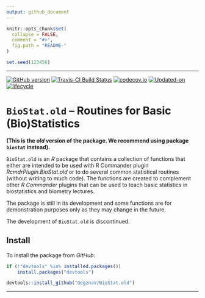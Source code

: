 ```yaml
---
output: github_document
---
```


<!-- README.md is generated from README.Rmd. Please edit that file -->
 
```r
knitr::opts_chunk$set(
  collapse = FALSE,
  comment = "#>",
  fig.path = "README-"
)

set.seed(123456)
```

***

[![GitHub version](https://img.shields.io/badge/GitHub-v`r packageVersion("BioStat.old")`-brightgreen.svg)](https://github.com/GegznaV/BioStat.old)
[![Travis-CI Build Status](https://travis-ci.org/GegznaV/BioStat.old.png?branch=master)](https://travis-ci.org/GegznaV/BioStat.old)
[![codecov.io](https://codecov.io/github/GegznaV/BioStat.old/coverage.svg?branch=master)](https://codecov.io/github/GegznaV/BioStat.old?branch=master)
[![Updated-on](https://img.shields.io/badge/Updated%20on-`r gsub('-', '--', Sys.Date())`-yellowgreen.svg)](/commits/master)
[![lifecycle](https://img.shields.io/badge/lifecycle-retired-orange.svg)](https://img.shields.io/badge/lifecycle-retired-orange.svg)



`BioStat.old` – Routines for Basic (Bio)Statistics 
===================================================


**(This is the _old_ version of the package. We recommend using package `biostat` instead).**

`BioStat.old` is an *R* package that contains a collection of functions that either are intended to be used with R Commander plugin *RcmdrPlugin.BioStat.old* or to do several common statistical routines (without writing to much code). The functions are created to complement other *R Commander* plugins that can be used to teach basic statistics in biostatistics and biometry lectures. 
 
The package is still in its development and some functions are for 
 demonstration purposes only as they may change in the future.

The development of `BioStat.old` is discontinued.



Install
------------

To install the package from *GitHub*:

```r
if (!"devtools" %in% installed.packages()) 
    install.packages("devtools")

devtools::install_github("GegznaV/BioStat.old")
```



***
